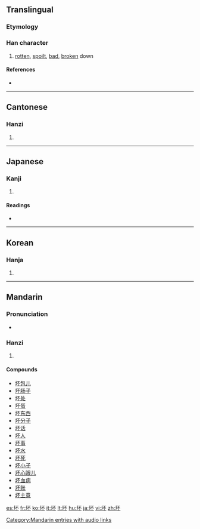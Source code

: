 {{also|壞}}
==Translingual==
{{stroke order|strokes=7}}

===Etymology===
{{Han simp|壞|f=褱|t=不}}

===Han character===
{{Han char|rn=32|rad=土|as=04|sn=7|four=4119<sub>0</sub>|canj=土一火 (GMF)}}

# [[rotten]], [[spoilt]], [[bad]], [[broken]] down

====References====
* {{Han ref|kx=0225.140|dkj=04930|dj=0460.050|hdz=10421.110|uh=574F|ud=22351|bh=A7A5|bd=42917}}

----

==Cantonese==

===Hanzi===
{{yue-hanzi|jyut=|y=pui1, pui4|tra=壞}}

# {{defn|Cantonese|sort=土04}}

----

==Japanese==

===Kanji===
{{ja-kanji|grade=|rs=土04}}

# {{defn|Japanese|sort=土04}}

====Readings====
* {{ja-readings|on=[[はい]] (hai)|kun=[[おか]] (oka), [[つき]] (tsuki)}}

----

==Korean==

===Hanja===
{{ko-hanja|hangeul=배|rv=bae|mr=pae}}

# {{defn|Korean|sort=土04}}

----

==Mandarin==

===Pronunciation===
* {{audio|zh-huài.ogg|audio}}

===Hanzi===
{{cmn-hanzi|tra=壞|pin=[[huài]] ([[huai4]]), [[pī]] ([[pi1]])|wg=p'i<sup>1</sup>}}

# {{defn|Mandarin|sort=土04}}

====Compounds====
* [[坏包儿]]
* [[坏肠子]]
* [[坏处]]
* [[坏蛋]]
* [[坏东西]]
* [[坏分子]]
* [[坏话]]
* [[坏人]]
* [[坏事]]
* [[坏水]]
* [[坏死]]
* [[坏小子]]
* [[坏心眼儿]]
* [[坏血病]]
* [[坏账]]
* [[坏主意]]

[[Category:Mandarin entries with audio links]]

[[es:坏]]
[[fr:坏]]
[[ko:坏]]
[[it:坏]]
[[lt:坏]]
[[hu:坏]]
[[ja:坏]]
[[vi:坏]]
[[zh:坏]]